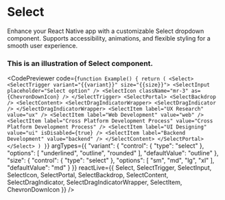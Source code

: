 
# Select

Enhance your React Native app with a customizable Select dropdown component. Supports accessibility, animations, and flexible styling for a smooth user experience.


### This is an illustration of Select component.
<CodePreviewer
  code={`function Example() {
  return (
    <Select>
      <SelectTrigger variant="{{variant}}" size="{{size}}">
        <SelectInput placeholder="Select option" />
        <SelectIcon className="mr-3" as={ChevronDownIcon} />
      </SelectTrigger>
      <SelectPortal>
        <SelectBackdrop />
        <SelectContent>
          <SelectDragIndicatorWrapper>
            <SelectDragIndicator />
          </SelectDragIndicatorWrapper>
          <SelectItem label="UX Research" value="ux" />
          <SelectItem label="Web Development" value="web" />
          <SelectItem
            label="Cross Platform Development Process"
            value="Cross Platform Development Process"
          />
          <SelectItem label="UI Designing" value="ui" isDisabled={true} />
          <SelectItem label="Backend Development" value="backend" />
        </SelectContent>
      </SelectPortal>
    </Select>
  )
}`}
  argTypes={{
  "variant": {
    "control": {
      "type": "select"
    },
    "options": [
      "underlined",
      "outline",
      "rounded"
    ],
    "defaultValue": "outline"
  },
  "size": {
    "control": {
      "type": "select"
    },
    "options": [
      "sm",
      "md",
      "lg",
      "xl"
    ],
    "defaultValue": "md"
  }
}}
  reactLive={{ Select, SelectTrigger, SelectInput, SelectIcon, SelectPortal, SelectBackdrop, SelectContent, SelectDragIndicator, SelectDragIndicatorWrapper, SelectItem, ChevronDownIcon }}
/>